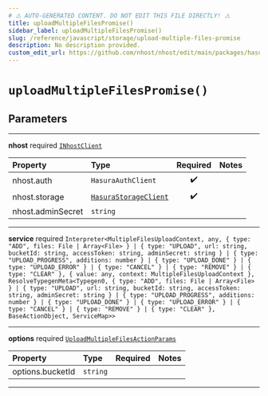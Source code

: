 ```yaml
---
# ⚠️ AUTO-GENERATED CONTENT. DO NOT EDIT THIS FILE DIRECTLY! ⚠️
title: uploadMultipleFilesPromise()
sidebar_label: uploadMultipleFilesPromise()
slug: /reference/javascript/storage/upload-multiple-files-promise
description: No description provided.
custom_edit_url: https://github.com/nhost/nhost/edit/main/packages/hasura-storage-js/src/packages/hasura-storage-js/src/promises/multiple-files-upload.ts#L45
---
```


# `uploadMultipleFilesPromise()`

## Parameters

---

**<span className="parameter-name">nhost</span>** <span className="optional-status">required</span> [`INhostClient`](/reference/docgen/javascript/storage/types/i-nhost-client)

| Property                                                                                      | Type                                                                                | Required | Notes |
| :-------------------------------------------------------------------------------------------- | :---------------------------------------------------------------------------------- | :------: | :---- |
| <span className="parameter-name"><span className="light-grey">nhost.</span>auth</span>        | `HasuraAuthClient`                                                                  |    ✔️    |       |
| <span className="parameter-name"><span className="light-grey">nhost.</span>storage</span>     | [`HasuraStorageClient`](/reference/docgen/javascript/storage/hasura-storage-client) |    ✔️    |       |
| <span className="parameter-name"><span className="light-grey">nhost.</span>adminSecret</span> | `string`                                                                            |          |       |

---

**<span className="parameter-name">service</span>** <span className="optional-status">required</span> `Interpreter<MultipleFilesUploadContext, any, { type: "ADD", files: File | Array<File> } | { type: "UPLOAD", url: string, bucketId: string, accessToken: string, adminSecret: string } | { type: "UPLOAD_PROGRESS", additions: number } | { type: "UPLOAD_DONE" } | { type: "UPLOAD_ERROR" } | { type: "CANCEL" } | { type: "REMOVE" } | { type: "CLEAR" }, { value: any, context: MultipleFilesUploadContext }, ResolveTypegenMeta<Typegen0, { type: "ADD", files: File | Array<File> } | { type: "UPLOAD", url: string, bucketId: string, accessToken: string, adminSecret: string } | { type: "UPLOAD_PROGRESS", additions: number } | { type: "UPLOAD_DONE" } | { type: "UPLOAD_ERROR" } | { type: "CANCEL" } | { type: "REMOVE" } | { type: "CLEAR" }, BaseActionObject, ServiceMap>>`

---

**<span className="parameter-name">options</span>** <span className="optional-status">required</span> [`UploadMultipleFilesActionParams`](/reference/docgen/javascript/storage/types/upload-multiple-files-action-params)

| Property                                                                                     | Type     | Required | Notes |
| :------------------------------------------------------------------------------------------- | :------- | :------: | :---- |
| <span className="parameter-name"><span className="light-grey">options.</span>bucketId</span> | `string` |          |       |

---
